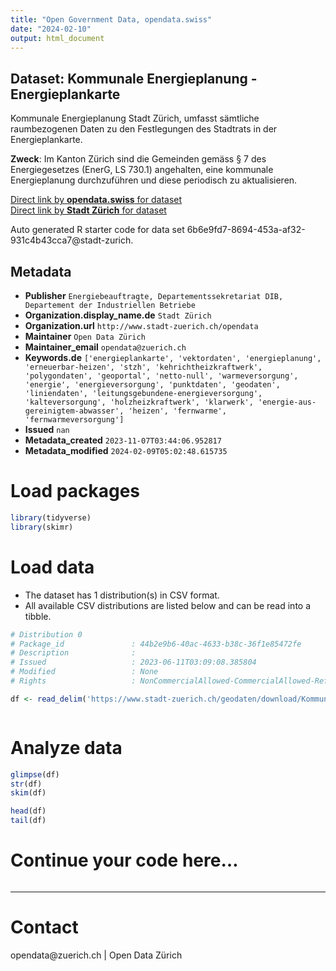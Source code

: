 ```yaml
---
title: "Open Government Data, opendata.swiss"
date: "2024-02-10"
output: html_document
---
```


## Dataset: Kommunale Energieplanung - Energieplankarte

Kommunale Energieplanung Stadt Zürich, umfasst sämtliche raumbezogenen Daten zu den Festlegungen des Stadtrats in der Energieplankarte.

**Zweck**: Im Kanton Zürich sind die Gemeinden gemäss § 7 des Energiegesetzes (EnerG, LS 730.1) angehalten, eine kommunale Energieplanung durchzuführen und diese periodisch zu aktualisieren.

[Direct link by **opendata.swiss** for dataset](https://opendata.swiss/de/dataset/kommunale-energieplanung-energieplankarte)<br>
[Direct link by **Stadt Zürich** for dataset](https://data.stadt-zuerich.ch/dataset/geo_kommunale_energieplanung___energieplankarte)

Auto generated R starter code for data set 6b6e9fd7-8694-453a-af32-931c4b43cca7@stadt-zurich.

## Metadata

- **Publisher** `Energiebeauftragte, Departementssekretariat DIB, Departement der Industriellen Betriebe`
- **Organization.display_name.de** `Stadt Zürich`
- **Organization.url** `http://www.stadt-zuerich.ch/opendata`
- **Maintainer** `Open Data Zürich`
- **Maintainer_email** `opendata@zuerich.ch`
- **Keywords.de** `['energieplankarte', 'vektordaten', 'energieplanung', 'erneuerbar-heizen', 'stzh', 'kehrichtheizkraftwerk', 'polygondaten', 'geoportal', 'netto-null', 'warmeversorgung', 'energie', 'energieversorgung', 'punktdaten', 'geodaten', 'liniendaten', 'leitungsgebundene-energieversorgung', 'kalteversorgung', 'holzheizkraftwerk', 'klarwerk', 'energie-aus-gereinigtem-abwasser', 'heizen', 'fernwarme', 'fernwarmeversorgung']`
- **Issued** `nan`
- **Metadata_created** `2023-11-07T03:44:06.952817`
- **Metadata_modified** `2024-02-09T05:02:48.615735`


# Load packages

```r

library(tidyverse)
library(skimr)

```

# Load data

-   The dataset has 1 distribution(s) in CSV format.
-   All available CSV distributions are listed below and can be read into a tibble.

```r

# Distribution 0
# Package_id               : 44b2e9b6-40ac-4633-b38c-36f1e85472fe
# Description              : 
# Issued                   : 2023-06-11T03:09:08.385804
# Modified                 : None
# Rights                   : NonCommercialAllowed-CommercialAllowed-ReferenceNotRequired

df <- read_delim('https://www.stadt-zuerich.ch/geodaten/download/Kommunale_Energieplanung___Energieplankarte?format=10008')



```

# Analyze data

```r

glimpse(df)
str(df)
skim(df)

head(df)
tail(df)

```

# Continue your code here...

```r

```

------------------------------------------------------------------------

# Contact

opendata@zuerich.ch | Open Data Zürich
